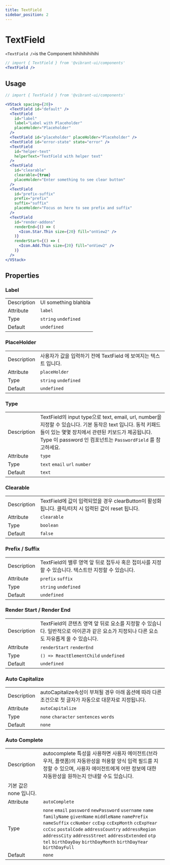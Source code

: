 ```yaml
---
title: TextField
sidebar_position: 2
---
```


# TextField

`<TextField />`is the Component hihihihihihihi

```jsx live
// import { TextField } from '@vibrant-ui/components'
<TextField />
```

## Usage

```jsx live
// import { TextField } from '@vibrant-ui/components'

<VStack spacing={20}>
  <TextField id="default" />
  <TextField
    id="label"
    label="Label with Placeholder"
    placeHolder="Placeholder"
  />
  <TextField id="placeholder" placeHolder="Placeholder" />
  <TextField id="error-state" state="error" />
  <TextField
    id="helper-text"
    helperText="TextField with helper text"
  />
  <TextField
    id="clearable"
    clearable={true}
    placeHolder="Enter something to see clear button"
  />
  <TextField
    id="prefix-suffix"
    prefix="prefix"
    suffix="suffix"
    placeHolder="Focus on here to see prefix and suffix"
  />
  <TextField
    id="render-addons"
    renderEnd={() => (
      <Icon.Star.Thin size={20} fill="onView2" />
    )}
    renderStart={() => (
      <Icon.Add.Thin size={20} fill="onView2" />
    )}
  />
</VStack>
```

## Properties

### Label

|             |                      |
| ----------- | -------------------- |
| Description | UI something blahbla |
| Attribute   | `label`              |
| Type        | `string` `undefined` |
| Default     | `undefined`          |

### PlaceHolder

|             |                                                                  |
| ----------- | ---------------------------------------------------------------- |
| Description | 사용자가 값을 입력하기 전에 TextField 에 보여지는 텍스트 입니다. |
| Attribute   | `placeHolder`                                                    |
| Type        | `string` `undefined`                                             |
| Default     | `undefined`                                                      |

### Type

|             |                                                                                                                                                                                                                                 |
| ----------- | ------------------------------------------------------------------------------------------------------------------------------------------------------------------------------------------------------------------------------- |
| Description | TextField의 input type으로 text, email, url, number을 지정할 수 있습니다. 기본 동작은 text 입니다. 동적 키패드들이 있는 몇몇 장치에서 관련된 키보드가 제공됩니다. Type 이 password 인 컴포넌트는 `PasswordField` 를 참고하세요. |
| Attribute   | `type`                                                                                                                                                                                                                          |
| Type        | `text` `email` `url` `number`                                                                                                                                                                                                   |
| Default     | `text`                                                                                                                                                                                                                          |

### Clearable

|             |                                                                                                     |
| ----------- | --------------------------------------------------------------------------------------------------- |
| Description | TextField에 값이 입력되었을 경우 clearButton이 활성화됩니다. 클릭/터치 시 입력된 값이 reset 됩니다. |
| Attribute   | `clearable`                                                                                         |
| Type        | `boolean`                                                                                           |
| Default     | `false`                                                                                             |

### Prefix / Suffix

|             |                                                                                                     |
| ----------- | --------------------------------------------------------------------------------------------------- |
| Description | TextField의 밸루 영역 앞 뒤로 접두사 혹은 접미사를 지정할 수 있습니다. 텍스트만 지정할 수 있습니다. |
| Attribute   | `prefix` `suffix`                                                                                   |
| Type        | `string` `undefined`                                                                                |
| Default     | `undefined`                                                                                         |

### Render Start / Render End

|             |                                                                                                                                          |
| ----------- | ---------------------------------------------------------------------------------------------------------------------------------------- |
| Description | TextField의 콘텐츠 영역 앞 뒤로 요소를 지정할 수 있습니다. 일반적으로 아이콘과 같은 요소가 지정되나 다른 요소도 자유롭게 올 수 있습니다. |
| Attribute   | `renderStart` `renderEnd`                                                                                                                |
| Type        | `() => ReactElementChild` `undefined`                                                                                                    |
| Default     | `undefined`                                                                                                                              |

### Auto Capitalize

|             |                                                                                                         |
| ----------- | ------------------------------------------------------------------------------------------------------- |
| Description | autoCapitalize속성이 부쳐될 경우 아래 옵션에 따라 다른 조건으로 첫 글자가 자동으로 대문자로 지정됩니다. |
| Attribute   | `autoCapitalize`                                                                                        |
| Type        | `none` `character` `sentences` `words`                                                                  |
| Default     | `none`                                                                                                  |

### Auto Complete

|                        |                                                                                                                                                                                                                                                                                                                                                     |
| ---------------------- | --------------------------------------------------------------------------------------------------------------------------------------------------------------------------------------------------------------------------------------------------------------------------------------------------------------------------------------------------- |
| Description            | autocomplete 특성을 사용하면 사용자 에이전트(브라우저, 플랫폼)의 자동완성을 허용할 양식 입력 필드를 지정할 수 있으며, 사용자 에이전트에게 어떤 정보에 대한 자동완성을 원하는지 안내할 수도 있습니다.                                                                                                                                                |
| 기본 값은 none 입니다. |
| Attribute              | `autoComplete`                                                                                                                                                                                                                                                                                                                                      |
| Type                   | `none` `email` `password` `newPassword` `username` `name` `familyName` `givenName` `middleName` `namePrefix` `nameSuffix` `ccNumber` `ccExp` `ccExpMonth` `ccExpYear` `ccCsc` `postalCode` `addressCountry` `addressRegion` `addressCity` `addressStreet` `addressExtended` `otp` `tel` `birthDayDay` `birthDayMonth` `birthDayYear` `birthDayFull` |
| Default                | `none`                                                                                                                                                                                                                                                                                                                                              |

